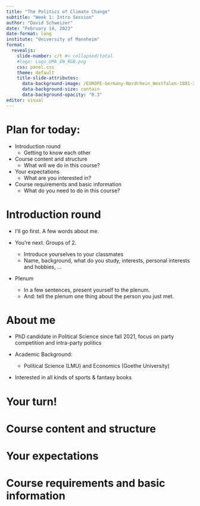 ```yaml
---
title: "The Politics of Climate Change"
subtitle: "Week 1: Intro Session"
author: "David Schweizer"
date: "February 14, 2023"
date-format: long
institute: "University of Mannheim"
format: 
  revealjs:
    slide-number: c/t #< collapsed/total
    #logo: Logo_UMA_EN_RGB.png
    css: panel.css
    theme: default
    title-slide-attributes:
      data-background-image: /EUROPE-Germany-Nordrhein_Westfalen-1881-2021-DW.png
      data-background-size: contain
      data-background-opacity: "0.3"
editor: visual
---
```


# Plan for today:

-   Introduction round
    -   Getting to know each other
-   Course content and structure
    -   What will we do in this course?
-   Your expectations
    -   What are you interested in?
-   Course requirements and basic information
    -   What do you need to do in this course?

# Introduction round

-   I'll go first. A few words about me.

-   You're next. Groups of 2.

    -   Introduce yourselves to your classmates
    -   Name, background, what do you study, interests, personal interests and hobbies, ...

-   Plenum

    -   In a few sentences, present yourself to the plenum.
    -   And: tell the plenum one thing about the person you just met.

# About me

-   PhD candidate in Political Science since fall 2021, focus on party competition and intra-party politics

-   Academic Background:

    -   Political Science (LMU) and Economics (Goethe University)

-   Interested in all kinds of sports & fantasy books

# Your turn!

# Course content and structure

# Your expectations

# Course requirements and basic information
